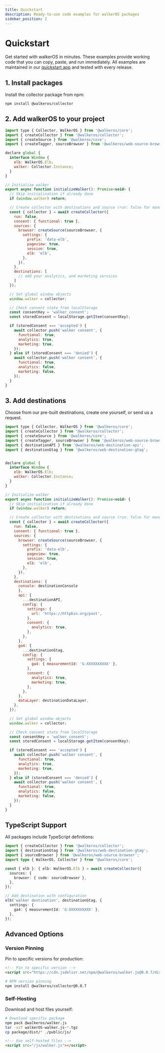 ```yaml
---
title: Quickstart
description: Ready-to-use code examples for walkerOS packages
sidebar_position: 2
---
```



# Quickstart

Get started with walkerOS in minutes. These examples provide working code that
you can copy, paste, and run immediately. All examples are maintained in our
[quickstart app](https://github.com/elbwalker/walkerOS/tree/main/apps/quickstart)
and tested with every release.

## 1. Install packages

Install the collector package from npm:

```bash
npm install @walkeros/collector
```

## 2. Add walkerOS to your project

```javascript
import type { Collector, WalkerOS } from '@walkeros/core';
import { createCollector } from '@walkeros/collector';
import { createSource } from '@walkeros/core';
import { createTagger, sourceBrowser } from '@walkeros/web-source-browser';

declare global {
  interface Window {
    elb: WalkerOS.Elb;
    walker: Collector.Instance;
  }
}

// Initialize walker
export async function initializeWalker(): Promise<void> {
  // Skip initialization if already done
  if (window.walker) return;

  // Create collector with destinations and source (run: false for manual pageview control)
  const { collector } = await createCollector({
    run: false,
    consent: { functional: true },
    sources: {
      browser: createSource(sourceBrowser, {
        settings: {
          prefix: 'data-elb',
          pageview: true,
          session: true,
          elb: 'elb',
        },
      }),
    },
    destinations: [
      // add your analytics, and marketing services
    ]
  });

  // Set global window objects
  window.walker = collector;

  // Check consent state from localStorage
  const consentKey = 'walker_consent';
  const storedConsent = localStorage.getItem(consentKey);

  if (storedConsent === 'accepted') {
    await collector.push('walker consent', {
      functional: true,
      analytics: true,
      marketing: true,
    });
  } else if (storedConsent === 'denied') {
    await collector.push('walker consent', {
      functional: true,
      analytics: false,
      marketing: false,
    });
  }
}

```

## 3. Add destinations

Choose from our pre-built destinations, create one yourself, or send us a
request.

```javascript
import type { Collector, WalkerOS } from '@walkeros/core';
import { createCollector } from '@walkeros/collector';
import { createSource } from '@walkeros/core';
import { createTagger, sourceBrowser } from '@walkeros/web-source-browser';
import { destinationAPI } from '@walkeros/web-destination-api';
import { destinationGtag } from '@walkeros/web-destination-gtag';


declare global {
  interface Window {
    elb: WalkerOS.Elb;
    walker: Collector.Instance;
  }
}

// Initialize walker
export async function initializeWalker(): Promise<void> {
  // Skip initialization if already done
  if (window.walker) return;

  // Create collector with destinations and source (run: false for manual pageview control)
  const { collector } = await createCollector({
    run: false,
    consent: { functional: true },
    sources: {
      browser: createSource(sourceBrowser, {
        settings: {
          prefix: 'data-elb',
          pageview: true,
          session: true,
          elb: 'elb',
        },
      }),
    },
    destinations: {
      console: destinationConsole
      },
      api: {
        ...destinationAPI,
        config: {
          settings: {
            url: 'https://httpbin.org/post',
          },
          consent: {
            analytics: true,
          },
        },
      },
      ga4: {
        ...destinationGtag,
        config: {
          settings: {
            ga4: { measurementId: 'G-XXXXXXXXXX' },
          },
          consent: {
            analytics: true,
            marketing: true,
          },
        },
      },
      dataLayer: destinationDataLayer,
    },
  });

  // Set global window objects
  window.walker = collector;

  // Check consent state from localStorage
  const consentKey = 'walker_consent';
  const storedConsent = localStorage.getItem(consentKey);

  if (storedConsent === 'accepted') {
    await collector.push('walker consent', {
      functional: true,
      analytics: true,
      marketing: true,
    });
  } else if (storedConsent === 'denied') {
    await collector.push('walker consent', {
      functional: true,
      analytics: false,
      marketing: false,
    });
  }
}

```

## TypeScript Support

All packages include TypeScript definitions:

```typescript
import { createCollector } from '@walkeros/collector';
import { destinationGtag } from '@walkeros/web-destination-gtag';
import { sourceBrowser } from '@walkeros/web-source-browser';
import type { WalkerOS, Collector } from '@walkeros/core';

const { elb }: { elb: WalkerOS.Elb } = await createCollector({
  sources: {
    browser: { code: sourceBrowser },
  },
});

// Add destination with configuration
elb('walker destination', destinationGtag, {
  settings: {
    ga4: { measurementId: 'G-XXXXXXXXXX' },
  },
});
```

## Advanced Options

### Version Pinning

Pin to specific versions for production:

```html
<!-- Pin to specific version -->
<script src="https://cdn.jsdelivr.net/npm/@walkeros/walker.js@0.0.7/dist/walker.js"></script>
```

```bash
# NPM version pinning
npm install @walkeros/collector@0.0.7
```

### Self-Hosting

Download and host files yourself:

```bash
# Download specific package
npm pack @walkeros/walker.js
tar -xzf walkerOS-walker.js-*.tgz
cp package/dist/* ./public/js/
```

```html
<!-- Use self-hosted files -->
<script src="/js/walker.js"></script>
```

